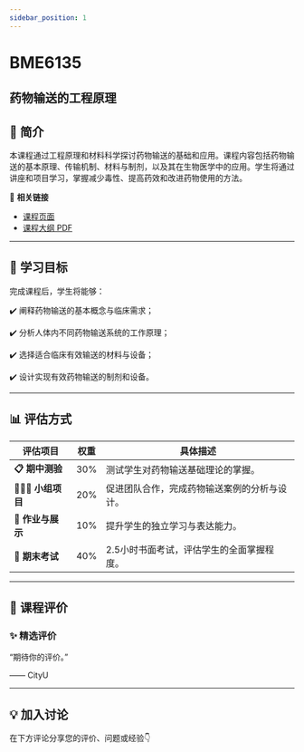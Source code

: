```yaml
---
sidebar_position: 1
---
```


# BME6135
## 药物输送的工程原理

## **📘 简介**
本课程通过工程原理和材料科学探讨药物输送的基础和应用。课程内容包括药物输送的基本原理、传输机制、材料与制剂，以及其在生物医学中的应用。学生将通过讲座和项目学习，掌握减少毒性、提高药效和改进药物使用的方法。

🔗 **相关链接**
- [课程页面](https://www.cityu.edu.hk/catalogue/pg/202425/course/BME6135.htm)
- [课程大纲 PDF](https://www.cityu.edu.hk/catalogue/pg/202425/course/BME6135.pdf)

---

## **🎯 学习目标**

完成课程后，学生将能够：

✔️ 阐释药物输送的基本概念与临床需求；

✔️ 分析人体内不同药物输送系统的工作原理；

✔️ 选择适合临床有效输送的材料与设备；

✔️ 设计实现有效药物输送的制剂和设备。

---

## **📊 评估方式**

| **评估项目**          | **权重** | **具体描述**                                                                                     |
|----------------------|---------|-----------------------------------------------------------------------------------------------|
| **📋 期中测验**        | 30%     | 测试学生对药物输送基础理论的掌握。                                                               |
| **🧑‍🤝‍🧑 小组项目**       | 20%     | 促进团队合作，完成药物输送案例的分析与设计。                                                       |
| **📝 作业与展示**       | 10%     | 提升学生的独立学习与表达能力。                                                                   |
| **📄 期末考试**        | 40%     | 2.5小时书面考试，评估学生的全面掌握程度。                                                        |

---

## **💬 课程评价**

### ✨ **精选评价**
<div className={commentStyles.commentBox}>
    <p className={commentStyles.commentText}>
        “期待你的评价。”
    </p>
    <p className={commentStyles.commentAuthor}>—— CityU</p>
</div>

---

## **💡 加入讨论**

在下方评论分享您的评价、问题或经验👇
<Utterances />